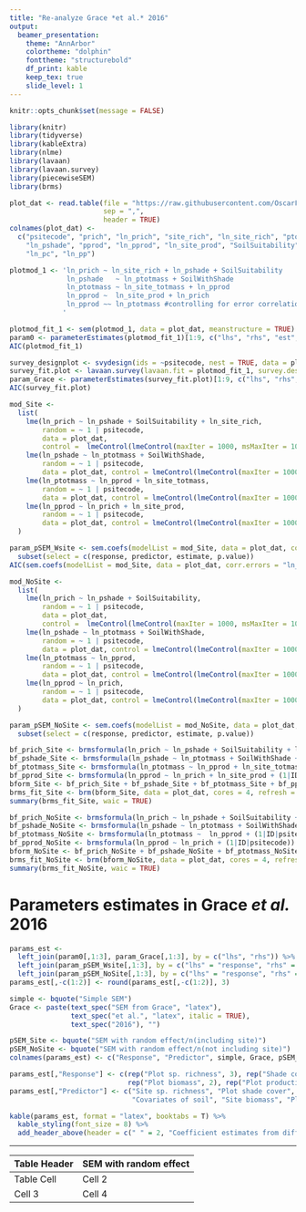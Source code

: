 ```yaml
---
title: "Re-analyze Grace *et al.* 2016"
output: 
  beamer_presentation:
    theme: "AnnArbor"
    colortheme: "dolphin"
    fonttheme: "structurebold"
    df_print: kable
    keep_tex: true
    slide_level: 1
---
```


```r
knitr::opts_chunk$set(message = FALSE)
```


```r
library(knitr)
library(tidyverse)
library(kableExtra)
library(nlme)
library(lavaan)
library(lavaan.survey)
library(piecewiseSEM)
library(brms)

plot_dat <- read.table(file = "https://raw.githubusercontent.com/OscarFHC/Grace2016/master/Grace2016_Plot_Data.csv",
                       sep = ",",
                       header = TRUE)
colnames(plot_dat) <- 
  c("psitecode", "prich", "ln_prich", "site_rich", "ln_site_rich", "ptotmass", "ln_ptotmass", "ln_site_totmass",
    "ln_pshade", "pprod", "ln_pprod", "ln_site_prod", "SoilSuitability", "SoilWithShade", "pn", "sqr_pn", "ln_pn", 
    "ln_pc", "ln_pp")
```

```r
plotmod_1 <- 'ln_prich ~ ln_site_rich + ln_pshade + SoilSuitability 
              ln_pshade   ~ ln_ptotmass + SoilWithShade 
              ln_ptotmass ~ ln_site_totmass + ln_pprod  
              ln_pprod ~  ln_site_prod + ln_prich                                     
              ln_pprod ~~ ln_ptotmass #controlling for error correlation
             '

plotmod_fit_1 <- sem(plotmod_1, data = plot_dat, meanstructure = TRUE)
param0 <- parameterEstimates(plotmod_fit_1)[1:9, c("lhs", "rhs", "est", "pvalue")]
AIC(plotmod_fit_1)
```

```r
survey_designplot <- svydesign(ids = ~psitecode, nest = TRUE, data = plot_dat)
survey_fit.plot <- lavaan.survey(lavaan.fit = plotmod_fit_1, survey.design = survey_designplot)
param_Grace <- parameterEstimates(survey_fit.plot)[1:9, c("lhs", "rhs", "est", "pvalue")]
AIC(survey_fit.plot)
```

```r
mod_Site <- 
  list(
    lme(ln_prich ~ ln_pshade + SoilSuitability + ln_site_rich, 
        random = ~ 1 | psitecode, 
        data = plot_dat, 
        control =  lmeControl(lmeControl(maxIter = 1000, msMaxIter = 1000))),
    lme(ln_pshade ~ ln_ptotmass + SoilWithShade, 
        random = ~ 1 | psitecode, 
        data = plot_dat, control = lmeControl(lmeControl(maxIter = 1000, msMaxIter = 1000))),
    lme(ln_ptotmass ~ ln_pprod + ln_site_totmass, 
        random = ~ 1 | psitecode, 
        data = plot_dat, control = lmeControl(lmeControl(maxIter = 1000, msMaxIter = 1000))),
    lme(ln_pprod ~ ln_prich + ln_site_prod, 
        random = ~ 1 | psitecode, 
        data = plot_dat, control = lmeControl(lmeControl(maxIter = 1000, msMaxIter = 1000)))
  ) 

param_pSEM_Wsite <- sem.coefs(modelList = mod_Site, data = plot_dat, corr.errors = "ln_pprod ~~ ln_ptotmass")[1:9,] %>%
  subset(select = c(response, predictor, estimate, p.value))
AIC(sem.coefs(modelList = mod_Site, data = plot_dat, corr.errors = "ln_pprod ~~ ln_ptotmass"))
```

```r
mod_NoSite <- 
  list(
    lme(ln_prich ~ ln_pshade + SoilSuitability, 
        random = ~ 1 | psitecode, 
        data = plot_dat, 
        control =  lmeControl(lmeControl(maxIter = 1000, msMaxIter = 1000))),
    lme(ln_pshade ~ ln_ptotmass + SoilWithShade, 
        random = ~ 1 | psitecode, 
        data = plot_dat, control = lmeControl(lmeControl(maxIter = 1000, msMaxIter = 1000))),
    lme(ln_ptotmass ~ ln_pprod, 
        random = ~ 1 | psitecode, 
        data = plot_dat, control = lmeControl(lmeControl(maxIter = 1000, msMaxIter = 1000))),
    lme(ln_pprod ~ ln_prich, 
        random = ~ 1 | psitecode, 
        data = plot_dat, control = lmeControl(lmeControl(maxIter = 1000, msMaxIter = 1000)))
  ) 

param_pSEM_NoSite <- sem.coefs(modelList = mod_NoSite, data = plot_dat, corr.errors = "ln_pprod ~~ ln_ptotmass")[1:6,] %>%
  subset(select = c(response, predictor, estimate, p.value))
```

```r
bf_prich_Site <- brmsformula(ln_prich ~ ln_pshade + SoilSuitability + ln_site_rich + (1|ID|psitecode))
bf_pshade_Site <- brmsformula(ln_pshade ~ ln_ptotmass + SoilWithShade + (1|ID|psitecode))
bf_ptotmass_Site <- brmsformula(ln_ptotmass ~ ln_pprod + ln_site_totmass + (1|ID|psitecode))
bf_pprod_Site <- brmsformula(ln_pprod ~ ln_prich + ln_site_prod + (1|ID|psitecode))
bform_Site <- bf_prich_Site + bf_pshade_Site + bf_ptotmass_Site + bf_pprod_Site + set_rescor(FALSE)
brms_fit_Site <- brm(bform_Site, data = plot_dat, cores = 4, refresh = 0, chains = 4)
summary(brms_fit_Site, waic = TRUE)
```

```r
bf_prich_NoSite <- brmsformula(ln_prich ~ ln_pshade + SoilSuitability + (1|ID|psitecode))
bf_pshade_NoSite <- brmsformula(ln_pshade ~ ln_ptotmass + SoilWithShade + (1|ID|psitecode))
bf_ptotmass_NoSite <- brmsformula(ln_ptotmass ~  ln_pprod + (1|ID|psitecode))
bf_pprod_NoSite <- brmsformula(ln_pprod ~ ln_prich + (1|ID|psitecode))
bform_NoSite <- bf_prich_NoSite + bf_pshade_NoSite + bf_ptotmass_NoSite + bf_pprod_NoSite + set_rescor(FALSE)
brms_fit_NoSite <- brm(bform_NoSite, data = plot_dat, cores = 4, refresh = 0, chains = 4)
summary(brms_fit_NoSite, waic = TRUE)
```

# Parameters estimates in Grace *et al.* 2016

```r
params_est <- 
  left_join(param0[,1:3], param_Grace[,1:3], by = c("lhs", "rhs")) %>%
  left_join(param_pSEM_Wsite[,1:3], by = c("lhs" = "response", "rhs" = "predictor")) %>%
  left_join(param_pSEM_NoSite[,1:3], by = c("lhs" = "response", "rhs" = "predictor"))
params_est[,-c(1:2)] <- round(params_est[,-c(1:2)], 3)

simple <- bquote("Simple SEM")
Grace <- paste(text_spec("SEM from Grace", "latex"),
               text_spec("et al.", "latex", italic = TRUE),
               text_spec("2016"), "")

pSEM_Site <- bquote("SEM with random effect/n(including site)")
pSEM_NoSite <- bquote("SEM with random effect/n(not including site)")
colnames(params_est) <- c("Response", "Predictor", simple, Grace, pSEM_Site, pSEM_NoSite)

params_est[,"Response"] <- c(rep("Plot sp. richness", 3), rep("Shade cover", 2), 
                             rep("Plot biomass", 2), rep("Plot production", 2))
params_est[,"Predictor"] <- c("Site sp. richness", "Plot shade cover", "Soil suitability", "Plot biomass", 
                              "Covariates of soil", "Site biomass", "Plot production", "Site production", "Plot sp. richness")

kable(params_est, format = "latex", booktabs = T) %>%
  kable_styling(font_size = 8) %>%
  add_header_above(header = c(" " = 2, "Coefficient estimates from different models" = 4))
```

***
Table Header  | SEM with random effect
------------- | -------------
Table Cell    | Cell 2
Cell 3        | Cell 4





























